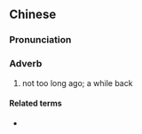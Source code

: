 ==Chinese==
{{zh-forms}}

===Pronunciation===
{{zh-pron
|c=zou2 paai4,zou2 paai4-2
|cat=adv
}}

===Adverb===
{{zh-adv}}

# {{lb|zh|Cantonese}} not too long ago; a while back

====Related terms====
* {{zh-l|呢排}}